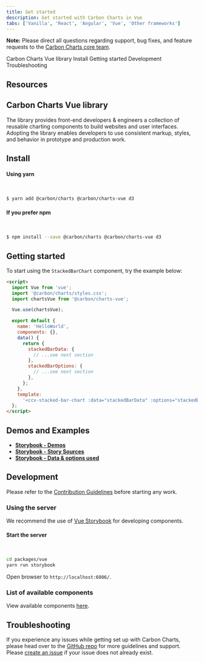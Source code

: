 ```yaml
---
title: Get started
description: Get started with Carbon Charts in Vue
tabs: ['Vanilla', 'React', 'Angular', 'Vue', 'Other frameworks']
---
```



<InlineNotification>

**Note:** Please direct all questions regarding support, bug fixes, and feature requests to the [Carbon Charts core team](https://github.com/carbon-design-system/carbon-charts#core-team).

</InlineNotification>

<AnchorLinks>

<AnchorLink>Carbon Charts Vue library</AnchorLink>
<AnchorLink>Install</AnchorLink>
<AnchorLink>Getting started</AnchorLink>
<AnchorLink>Development</AnchorLink>
<AnchorLink>Troubleshooting</AnchorLink>

</AnchorLinks>

## Resources

<Row className="resource-card-group">

<Column colMd={4} colLg={4} noGutterSm>
  <ResourceCard
    subTitle="Try Carbon Charts Vue components with CodeSandbox."
    href="https://codesandbox.io/s/carbon-charts-vue-gg15t">
    <MdxIcon name="codesandbox" />
  </ResourceCard>
</Column>

  <Column colMd={4} colLg={4} noGutterSm>
    <ResourceCard
      subTitle="Carbon Charts Vue"
      href="https://github.com/carbon-design-system/carbon-charts/tree/master/packages/vue"
    >
      <MdxIcon name="github" />
    </ResourceCard>
  </Column>
</Row>

## Carbon Charts Vue library

The library provides front-end developers & engineers a collection of reusable charting components to build websites and user interfaces. Adopting the library enables developers to use consistent markup, styles, and behavior in prototype and production work.

## Install

#### Using yarn

<br />

```bash
$ yarn add @carbon/charts @carbon/charts-vue d3
```

#### If you prefer npm

<br />

```bash
$ npm install --save @carbon/charts @carbon/charts-vue d3
```

## Getting started

To start using the `StackedBarChart` component, try the example below:

```html path=hello-world.vue
<script>
  import Vue from 'vue';
  import '@carbon/charts/styles.css';
  import chartsVue from '@carbon/charts-vue';

  Vue.use(chartsVue);

  export default {
    name: 'HelloWorld',
    components: {},
    data() {
      return {
        stackedBarData: {
          // ...see next section
        },
        stackedBarOptions: {
          // ...see next section
        },
      };
    },
    template:
      '<ccv-stacked-bar-chart :data="stackedBarData" :options="stackedBarOptions"></ccv-bar-chart>',
  };
</script>
```

<DataOptionsSection />

## Demos and Examples

- **[Storybook - Demos](https://carbon-design-system.github.io/carbon-charts/vue)**
- **[Storybook - Story Sources](https://github.com/carbon-design-system/carbon-charts/tree/master/packages/vue/stories)**
- **[Storybook - Data & options used](https://github.com/carbon-design-system/carbon-charts/tree/master/packages/core/demo/demo-data)**

## Development

Please refer to the [Contribution Guidelines](https://github.com/carbon-design-system/carbon-charts/blob/master/CONTRIBUTING.md) before starting any work.

### Using the server

We recommend the use of [Vue Storybook](https://github.com/storybookjs/storybook/tree/next/app/vue) for developing components.

#### Start the server

<br />

```bash
cd packages/vue
yarn run storybook
```

Open browser to `http://localhost:6006/`.

### List of available components

View available components [here](https://github.com/carbon-design-system/carbon-charts#component-status).

## Troubleshooting

If you experience any issues while getting set up with Carbon Charts, please head over to the [GitHub repo](https://github.com/carbon-design-system/carbon-charts) for more guidelines and support. Please [create an issue](https://github.com/carbon-design-system/carbon-charts/issues) if your issue does not already exist.
